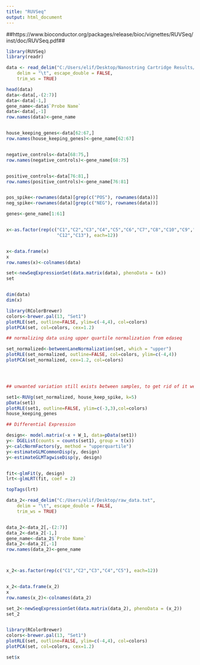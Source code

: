 ---
title: "RUVSeq"
output: html_document
---

##https://www.bioconductor.org/packages/release/bioc/vignettes/RUVSeq/inst/doc/RUVSeq.pdf##

```{r}
library(RUVSeq)
library(readr)

data <- read_delim("C:/Users/elif/Desktop/Nanostring Cartridge Results/C1-C13_raw_w_flag.txt", 
    delim = "\t", escape_double = FALSE, 
    trim_ws = TRUE)

head(data)
data<-data[,-(2:7)]
data<-data[-1,]
gene_name<-data$`Probe Name`
data<-data[,-1]
row.names(data)<-gene_name


house_keeping_genes<-data[62:67,]
row.names(house_keeping_genes)<-gene_name[62:67]


negative_controls<-data[68:75,]
row.names(negative_controls)<-gene_name[68:75]


positive_controls<-data[76:81,]
row.names(positive_controls)<-gene_name[76:81]


pos_spike<-rownames(data)[grep(c("POS"), rownames(data))]
neg_spike<-rownames(data)[grep(c("NEG"), rownames(data))]

genes<-gene_name[1:61]


x<-as.factor(rep(c("C1","C2","C3","C4","C5","C6","C7","C8","C10","C9","C11",
                   "C12","C13"), each=12))


x<-data.frame(x)
x
row.names(x)<-colnames(data)

set<-newSeqExpressionSet(data.matrix(data), phenoData = (x))
set


dim(data)
dim(x)

library(RColorBrewer)
colors<-brewer.pal(13, "Set1")
plotRLE(set, outline=FALSE, ylim=c(-4,4), col=colors)
plotPCA(set, col=colors, cex=1.2)

## normalizing data using upper quartile normalization from edaseq

set_normalized<-betweenLaneNormalization(set, which = "upper")
plotRLE(set_normalized, outline=FALSE, col=colors, ylim=c(-4,4))
plotPCA(set_normalized, cex=1.2, col=colors)




## unwanted variation still exists between samples, to get rid of it we need to set a negative control gene group 

set1<-RUVg(set_normalized, house_keep_spike, k=5)
pData(set1)
plotRLE(set1, outline=FALSE, ylim=c(-3,3),col=colors)
house_keeping_genes

## Differential Expression

design<- model.matrix(~x + W_1, data=pData(set1))
y<- DGEList(counts = counts(set1), group = t(x))
y<-calcNormFactors(y, method = "upperquartile")
y<-estimateGLMCommonDisp(y, design)
y<-estimateGLMTagwiseDisp(y, design)


fit<-glmFit(y, design)
lrt<-glmLRT(fit, coef = 2)

topTags(lrt)

```
```{r}

data_2<-read_delim("C:/Users/elif/Desktop/raw_data.txt", 
    delim = "\t", escape_double = FALSE, 
    trim_ws = TRUE)


data_2<-data_2[,-(2:7)]
data_2<-data_2[-1,]
gene_name<-data_2$`Probe Name`
data_2<-data_2[,-1]
row.names(data_2)<-gene_name



x_2<-as.factor(rep(c("C1","C2","C3","C4","C5"), each=12))


x_2<-data.frame(x_2)
x
row.names(x_2)<-colnames(data_2)

set_2<-newSeqExpressionSet(data.matrix(data_2), phenoData = (x_2))
set_2


library(RColorBrewer)
colors<-brewer.pal(13, "Set1")
plotRLE(set, outline=FALSE, ylim=c(-4,4), col=colors)
plotPCA(set, col=colors, cex=1.2)

set$x
```


